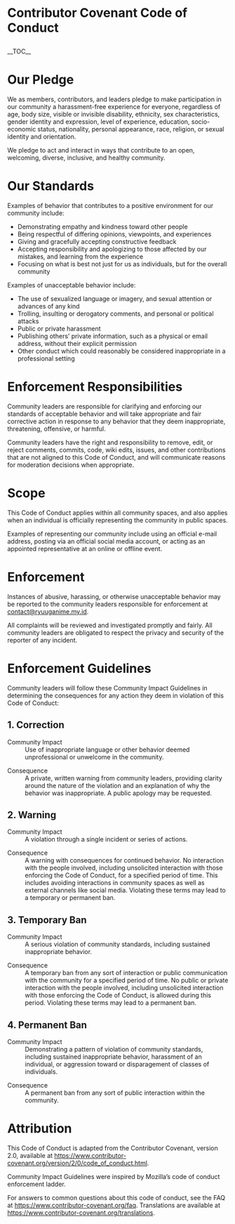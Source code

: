 <h1>Contributor Covenant Code of Conduct</h1>

__TOC__

= Our Pledge =
We as members, contributors, and leaders pledge to make participation in our community a harassment-free experience for everyone, regardless of age, body size, visible or invisible disability, ethnicity, sex characteristics, gender identity and expression, level of experience, education, socio-economic status, nationality, personal appearance, race, religion, or sexual identity and orientation.

We pledge to act and interact in ways that contribute to an open, welcoming, diverse, inclusive, and healthy community.

= Our Standards =
Examples of behavior that contributes to a positive environment for our community include:

* Demonstrating empathy and kindness toward other people
* Being respectful of differing opinions, viewpoints, and experiences
* Giving and gracefully accepting constructive feedback
* Accepting responsibility and apologizing to those affected by our mistakes, and learning from the experience
* Focusing on what is best not just for us as individuals, but for the overall community

Examples of unacceptable behavior include:

* The use of sexualized language or imagery, and sexual attention or advances of any kind
* Trolling, insulting or derogatory comments, and personal or political attacks 
* Public or private harassment
* Publishing others’ private information, such as a physical or email address, without their explicit permission
* Other conduct which could reasonably be considered inappropriate in a professional setting

= Enforcement Responsibilities =
Community leaders are responsible for clarifying and enforcing our standards of acceptable behavior and will take appropriate and fair corrective action in response to any behavior that they deem inappropriate, threatening, offensive, or harmful.

Community leaders have the right and responsibility to remove, edit, or reject comments, commits, code, wiki edits, issues, and other contributions that are not aligned to this Code of Conduct, and will communicate reasons for moderation decisions when appropriate.

= Scope =
This Code of Conduct applies within all community spaces, and also applies when an individual is officially representing the community in public spaces.

Examples of representing our community include using an official e-mail address, posting via an official social media account, or acting as an appointed representative at an online or offline event.

= Enforcement =
Instances of abusive, harassing, or otherwise unacceptable behavior may be reported to the community leaders responsible for enforcement at [mailto:contact@ryuuganime.my.id contact@ryuuganime.my.id].

All complaints will be reviewed and investigated promptly and fairly. All community leaders are obligated to respect the privacy and security of the reporter of any incident.

= Enforcement Guidelines =
Community leaders will follow these Community Impact Guidelines in determining the consequences for any action they deem in violation of this Code of Conduct:

== 1. Correction ==
;Community Impact
: Use of inappropriate language or other behavior deemed unprofessional or unwelcome in the community.

;Consequence
: A private, written warning from community leaders, providing clarity around the nature of the violation and an explanation of why the behavior was inappropriate. A public apology may be requested.

== 2. Warning ==
;Community Impact
: A violation through a single incident or series of actions.

;Consequence
: A warning with consequences for continued behavior. No interaction with the people involved, including unsolicited interaction with those enforcing the Code of Conduct, for a specified period of time. This includes avoiding interactions in community spaces as well as external channels like social media. Violating these terms may lead to a temporary or permanent ban.

== 3. Temporary Ban ==
;Community Impact
: A serious violation of community standards, including sustained inappropriate behavior.

;Consequence
: A temporary ban from any sort of interaction or public communication with the community for a specified period of time. No public or private interaction with the people involved, including unsolicited interaction with those enforcing the Code of Conduct, is allowed during this period. Violating these terms may lead to a permanent ban.

== 4. Permanent Ban ==
;Community Impact
: Demonstrating a pattern of violation of community standards, including sustained inappropriate behavior,  harassment of an individual, or aggression toward or disparagement of classes of individuals.

;Consequence
: A permanent ban from any sort of public interaction within the community.

= Attribution =
This Code of Conduct is adapted from the Contributor Covenant, version 2.0, available at https://www.contributor-covenant.org/version/2/0/code_of_conduct.html.

Community Impact Guidelines were inspired by Mozilla’s code of conduct enforcement ladder.

For answers to common questions about this code of conduct, see the FAQ at https://www.contributor-covenant.org/faq. Translations are available at https://www.contributor-covenant.org/translations.